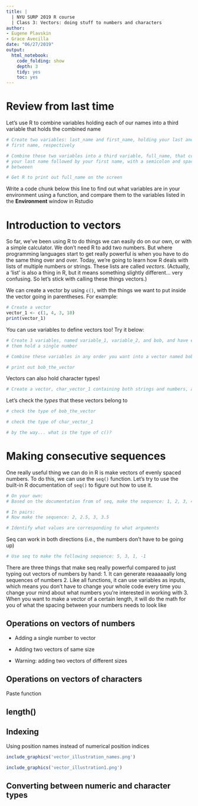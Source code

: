 ```yaml
---
title: |
  | NYU SURP 2019 R course
  | Class 3: Vectors: doing stuff to numbers and characters
author:
- Eugene Plavskin
- Grace Avecilla
date: "06/27/2019"
output:
  html_notebook:
    code_folding: show
    depth: 3
    tidy: yes
    toc: yes
---
```

# Review from last time
Let's use R to combine variables holding each of our names into a third variable that holds the combined name
```r
# Create two variables: last_name and first_name, holding your last and your
# first name, respectively

# Combine these two variables into a third variable, full_name, that contains
# your last name followed by your first name, with a semicolon and space in
# betweeen

# Get R to print out full_name on the screen
```

Write a code chunk below this line to find out what variables are in your environment using a function, and compare them to the variables listed in the **Environment** window in Rstudio

# Introduction to vectors

So far, we've been using R to do things we can easily do on our own, or with a simple calculator. We don't need R to add two numbers. But where programming languages start to get really powerful is when you have to do the same thing over and over. Today, we're going to learn how R deals with lists of multiple numbers or strings. These lists are called *vectors*. (Actually, a 'list' is also a thing in R, but it means something slightly different... very confusing. So let's stick with calling these things vectors.)

We can create a vector by using `c()`, with the things we want to put inside the vector going in parentheses. For example:
```r
# Create a vector
vector_1 <- c(1, 4, 3, 18)
print(vector_1)
```

You can use variables to define vectors too! Try it below:
```r
# Create 3 variables, named variable_1, variable_2, and bob, and have each of
# them hold a single number

# Combine these variables in any order you want into a vector named bob_the_vector

# print out bob_the_vector

```

Vectors can also hold character types!
```r
# Create a vector, char_vector_1 containing both strings and numbers, and print it out

```

Let's check the *types* that these vectors belong to
```r
# check the type of bob_the_vector

# check the type of char_vector_1

# by the way... what is the type of c()?

```

# Making consecutive sequences

One really useful thing we can do in R is make vectors of evenly spaced numbers. To do this, we can use the `seq()` function. Let's try to use the built-in R documentation of `seq()` to figure out how to use it.
```r
# On your own:
# Based on the documentation from of seq, make the sequence: 1, 2, 3, 4

# In pairs:
# Now make the sequence: 2, 2.5, 3, 3.5

# Identify what values are corresponding to what arguments

```

Seq can work in both directions (i.e., the numbers don't have to be going up)
```r
# Use seq to make the following sequence: 5, 3, 1, -1

```

There are three things that make seq really powerful compared to just typing out vectors of numbers by hand:
1. It can generate reaaaaaally long sequences of numbers
2. Like all functions, it can use variables as inputs, which means you don't have to change your whole code every time you change your mind about what numbers you're interested in working with
3. When you want to make a vector of a certain length, it will do the math for you of what the spacing between your numbers needs to look like


## Operations on vectors of numbers

* Adding a single number to vector

* Adding two vectors of same size

* Warning: adding two vectors of different sizes

## Operations on vectors of characters

Paste function

## length()

## Indexing
Using position names instead of numerical position indices
```r
include_graphics('vector_illustration_names.png')
```

```r
include_graphics('vector_illustration1.png')
```

## Converting between numeric and character types